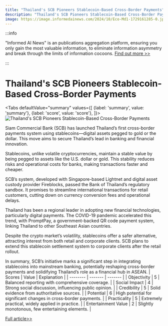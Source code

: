 ```yaml
---
title: "Thailand's SCB Pioneers Stablecoin-Based Cross-Border Payments"
description: "Thailand's SCB Pioneers Stablecoin-Based Cross-Border Payments"
image: https://image.informedainews.com/2024/10/Eco-Md1-1729161285-0.jpg
---
```



:::info

"Informed AI News" is an publications aggregation platform, ensuring you only gain the most valuable information, to eliminate information asymmetry and break through the limits of information cocoons.  [Find out more >>](/)

:::

# Thailand's SCB Pioneers Stablecoin-Based Cross-Border Payments


<Tabs
	defaultValue="summary"
	values={[
	{label: 'summary', value: 'summary'},
	{label: 'score', value: 'score'},
]}>
<TabItem value="summary">
<img
  src="https://image.informedainews.com/2024/10/Eco-Md1-1729161285-0.jpg"
  alt="Thailand's SCB Pioneers Stablecoin-Based Cross-Border Payments"
/>



Siam Commercial Bank (SCB) has launched Thailand’s first cross-border payments system using stablecoins—digital assets pegged to gold or the dollar. This move aims to secure Thailand’s lead in banking and financial innovation.

Stablecoins, unlike volatile cryptocurrencies, maintain a stable value by being pegged to assets like the U.S. dollar or gold. This stability reduces risks and operational costs for banks, making transactions faster and cheaper.

SCB’s system, developed with Singapore-based Lightnet and digital asset custody provider Fireblocks, passed the Bank of Thailand’s regulatory sandbox. It promises to streamline international transactions for retail customers, cutting down on currency conversion fees and operational delays.

Thailand has been a regional leader in adopting new financial technologies, particularly digital payments. The COVID-19 pandemic accelerated this trend, with PromptPay, a government-backed QR code payment system, linking Thailand to other Southeast Asian countries.

Despite the crypto market’s volatility, stablecoins offer a safer alternative, attracting interest from both retail and corporate clients. SCB plans to extend this stablecoin settlement system to corporate clients after the retail rollout.

In summary, SCB’s initiative marks a significant step in integrating stablecoins into mainstream banking, potentially reshaping cross-border payments and solidifying Thailand’s role as a financial hub in ASEAN.
</TabItem>
<TabItem value="score">
	| Scores     | Value   | Explanation |
	| -------- | ------- | ------- |
	| Objectivity  | 5    | Balanced reporting with comprehensive coverage.    |
	| Social Impact | 4     | Strong social discussion, influencing public opinion.    |
	| Credibility    | 5    | Solid evidence from authoritative sources.    |
	| Potential    | 6    | High potential for significant changes in cross-border payments.    |
	| Practicality    | 5    | Extremely practical, widely applied in practice.    |
	| Entertainment Value    | 2    | Slightly monotonous, few entertaining elements.    |
</TabItem>
</Tabs>

[Full article>>](https://asia.nikkei.com/Spotlight/Cryptocurrencies/Siam-Commercial-Bank-launches-stablecoin-based-cross-border-payments)
